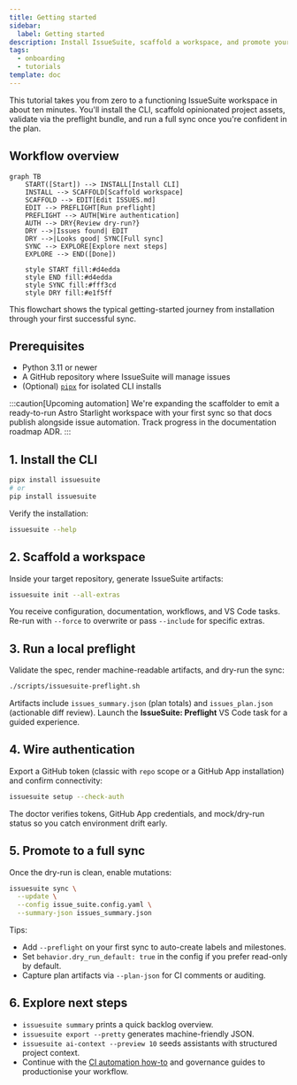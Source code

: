 ```yaml
---
title: Getting started
sidebar:
  label: Getting started
description: Install IssueSuite, scaffold a workspace, and promote your first deterministic GitHub Issues sync.
tags:
  - onboarding
  - tutorials
template: doc
---
```


This tutorial takes you from zero to a functioning IssueSuite workspace in about ten minutes. You'll install the CLI, scaffold opinionated project assets, validate via the preflight bundle, and run a full sync once you're confident in the plan.

## Workflow overview

```mermaid
graph TB
    START([Start]) --> INSTALL[Install CLI]
    INSTALL --> SCAFFOLD[Scaffold workspace]
    SCAFFOLD --> EDIT[Edit ISSUES.md]
    EDIT --> PREFLIGHT[Run preflight]
    PREFLIGHT --> AUTH[Wire authentication]
    AUTH --> DRY{Review dry-run?}
    DRY -->|Issues found| EDIT
    DRY -->|Looks good| SYNC[Full sync]
    SYNC --> EXPLORE[Explore next steps]
    EXPLORE --> END([Done])

    style START fill:#d4edda
    style END fill:#d4edda
    style SYNC fill:#fff3cd
    style DRY fill:#e1f5ff
```

This flowchart shows the typical getting-started journey from installation through your first successful sync.

## Prerequisites

- Python 3.11 or newer
- A GitHub repository where IssueSuite will manage issues
- (Optional) [`pipx`](https://pypa.github.io/pipx/) for isolated CLI installs

:::caution[Upcoming automation]
We're expanding the scaffolder to emit a ready-to-run Astro Starlight workspace with your first sync so that docs publish alongside issue automation. Track progress in the documentation roadmap ADR.
:::

## 1. Install the CLI

```bash
pipx install issuesuite
# or
pip install issuesuite
```

Verify the installation:

```bash
issuesuite --help
```

## 2. Scaffold a workspace

Inside your target repository, generate IssueSuite artifacts:

```bash
issuesuite init --all-extras
```

You receive configuration, documentation, workflows, and VS Code tasks. Re-run with `--force` to overwrite or pass `--include` for specific extras.

## 3. Run a local preflight

Validate the spec, render machine-readable artifacts, and dry-run the sync:

```bash
./scripts/issuesuite-preflight.sh
```

Artifacts include `issues_summary.json` (plan totals) and `issues_plan.json` (actionable diff review). Launch the **IssueSuite: Preflight** VS Code task for a guided experience.

## 4. Wire authentication

Export a GitHub token (classic with `repo` scope or a GitHub App installation) and confirm connectivity:

```bash
issuesuite setup --check-auth
```

The doctor verifies tokens, GitHub App credentials, and mock/dry-run status so you catch environment drift early.

## 5. Promote to a full sync

Once the dry-run is clean, enable mutations:

```bash
issuesuite sync \
  --update \
  --config issue_suite.config.yaml \
  --summary-json issues_summary.json
```

Tips:

- Add `--preflight` on your first sync to auto-create labels and milestones.
- Set `behavior.dry_run_default: true` in the config if you prefer read-only by default.
- Capture plan artifacts via `--plan-json` for CI comments or auditing.

## 6. Explore next steps

- `issuesuite summary` prints a quick backlog overview.
- `issuesuite export --pretty` generates machine-friendly JSON.
- `issuesuite ai-context --preview 10` seeds assistants with structured project context.
- Continue with the [CI automation how-to](../how-to/automation-ci) and governance guides to productionise your workflow.
